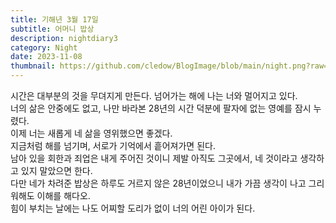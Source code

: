 ```yaml
---
title: 기해년 3월 17일
subtitle: 어머니 밥상
description: nightdiary3
category: Night
date: 2023-11-08
thumbnail: https://github.com/cledow/BlogImage/blob/main/night.png?raw=true
---
```


시간은 대부분의 것을 무뎌지게 만든다.
넘어가는 해에
나는 너와 멀어지고 있다.
<br />
너의 삶은 안중에도 없고, 나만 바라본 28년의 시간 덕분에
팔자에 없는 영예를 잠시 누렸다.
<br />
이제 너는
새롭게 네 삶을 영위했으면 좋겠다.
<br />
지금처럼 해를 넘기며,
서로가 기억에서 흩어져가면 된다.
<br />
남아 있을 회한과 죄업은
내게 주어진 것이니
제발 아직도 그곳에서, 네 것이라고 생각하고 있지 말았으면 한다.
<br />
다만 네가 차려준 밥상은
하루도 거르지 않은 28년이었으니
내가 가끔 생각이 나고 그리워해도 이해를 해다오. 
<br />
힘이 부치는 날에는 나도 어찌할 도리가 없이 
너의 어린 아이가 된다.
<br />
<br />
<br />